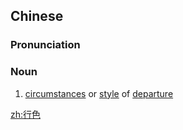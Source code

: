 ==Chinese==
{{zh-forms}}

===Pronunciation===
{{zh-pron
|m=xíngsè
|c=hang4 sik1
|mn=qz:hêng-siak/xm,zz:hêng-sek
|cat=n
}}

===Noun===
{{zh-noun}}

# [[circumstance]]s or [[style]] of [[departure]]

[[zh:行色]]